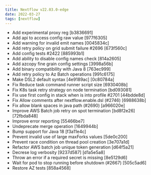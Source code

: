 ```yaml
---
title: Nextflow v22.03.0-edge
date: 2022-03-27
tags: [nextflow]
---
```


- Add experimental proxy reg [b3836691]
- Add api to access config raw value [977f6305]
- Add warning for invalid emit names [0045834c]
- Add retry policy on grid submit failure #2696 [673f560c]
- Add config tests #2422 [885993b1]
- Add ability to disable config names check [814a2605]
- Add azcopy fine grain config settings [3998a56b]
- Add binary compatibility with Java 8 [763ec999]
- Add retry policy to Az Batch operations [991c6175]
- Make DSL2 default syntax [4e9189ac] [0c80784a]
- Fix Reduce task command runner script size [6930408b]
- Fix K8s task retry strategy on node termination [bd093081]
- Fix use first config in stack when is into profile #2701 [44bdde8d] <Jorge Aguilera>
- Fix Allow comments after nextflow.enable.dsl (#2746) [6988638b] <Jorge Aguilera>
- Fix allow blank spaces in java path (#2690) [a966020e] <Jorge Aguilera>
- Improve AWS Batch job retry on spot termination [bd8f2e26] [72fbda848]
- Improve error reporting [55466be7]
- Undeprecate merge operation [1649944b]
- Bump support for Java 18 [f3a11e4c]
- Prevent invalid use of large maxForks values [5de0c200]
- Prevent race condition on thread pool creation [3e707a1d]
- Refactor AWS batch job unique token generation [d64f5a21]
- Decrese log verbosity [9237d587] [d1a5e5a8]
- Throw an error if a required secret is missing [8e5129d6]
- Wait for pod to stop running before shutdown (#2667) [505c5ad6] <kfrancisdev>
- Restore AZ tests [858a4568]
